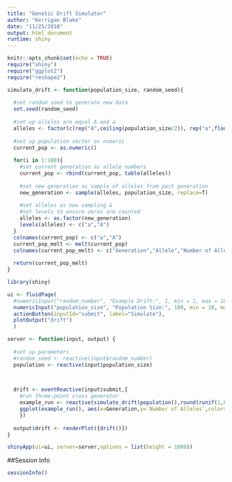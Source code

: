 ```yaml
---
title: "Genetic Drift Simulator"
author: "Kerrigan Blake"
date: "11/25/2018"
output: html_document
runtime: shiny
---
```


```r
knitr::opts_chunk$set(echo = TRUE)
require("shiny")
require("ggplot2")
require("reshape2")
```

```r
simulate_drift <- function(population_size, random_seed){
  
  #set random seed to generate new data
  set.seed(random_seed)
    
  #set up alleles are equal A and a
  alleles <- factor(c(rep("A",ceiling(population_size/2)), rep("a",floor(population_size/2))), levels = c("a","A"))
  
  #set up population vector as numeric
  current_pop <- as.numeric()
  
  for(i in 1:100){
    #set current generation as allele numbers
    current_pop <- rbind(current_pop, table(alleles))
    
    #set new generation as sample of alleles from past generation
    new_generation <- sample(alleles, population_size, replace=T)
    
    #set alleles as new sampling & 
    #set levels to ensure zeros are counted
    alleles <- as.factor(new_generation)
    levels(alleles) <- c("a","A")
  }
  colnames(current_pop) <- c("a","A")
  current_pop_melt <- melt(current_pop)
  colnames(current_pop_melt) <- c("Generation","Allele","Number of Alleles")
  
  return(current_pop_melt)
}
```

```r
library(shiny)

ui <- fluidPage(
  #numericInput("random_number", "Example Drift:", 1, min = 1, max = 1000),
  numericInput("population_size", "Population Size:", 100, min = 10, max = 1000, step=2),
  actionButton(inputId="submit", label="Simulate"),
  plotOutput("drift")
  )

server <- function(input, output) {
  
  #set up parameters
  #random_seed <- reactive(input$random_number)
  population <- reactive(input$population_size)


  
  drift <- eventReactive(input$submit,{
    #run three-point cross generator
    example_run <- reactive(simulate_drift(population(),round(runif(1,0,1000),0)))
    ggplot(example_run(), aes(x=Generation,y=`Number of Alleles`,color=factor(Allele))) + geom_line() + theme_classic() + theme(text=element_text(size=20)) + ylim(0,population()) + ggtitle("Allele Frequencies Over 100 Generations")
    })
  
  output$drift <- renderPlot({drift()})
}

shinyApp(ui=ui, server=server,options = list(height = 1000))
```

##Session Info
```r
sessionInfo()
```
